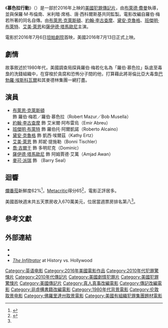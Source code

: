 {{noteTA
|G1=Show
|G2=Movie
}}
{{Infobox film
| name           = 慕色拉行動
| original_name  = {{lang|en|''The Infiltrator''}}
| image          = The Infiltrator 2016 Poster.jpg
| caption        = 電影海報
| director       = [[布萊德·費曼|布萊德·費曼]]
| producer       = {{plainlist|
* 保羅·M·布倫南
* 布萊德·費曼
* 米利暗·席格
* 唐·西科爾斯基
}}
| screenplay     = 艾倫·布朗·費曼
| based_on       = {{Based on |慕色拉行動|羅伯·梅若}}
| starring       = {{plainlist|
*[[布萊恩·克萊斯頓|布萊恩·克萊斯頓]]
*[[黛安·克魯格|黛安·克魯格]]
*[[班傑明·布萊特|班傑明·布萊特]]
*[[約翰·李古查摩|約翰·李古查摩]]
*[[艾美·萊恩|艾美·萊恩]]
*[[薩伊德·塔馬歐尼|薩伊德·塔馬歐尼]]
}}
| music          = 克里斯·海吉安
| cinematography = 喬書亞·瑞茲
| editing        = {{plainlist|
* 路易士·卡瓦利亞爾
* 傑夫·麥克沃伊
* [[大衛·羅森布魯姆|大衛·羅森布魯姆]]
}}
| studio         = Good Films
| distributor    = [[Broad_Green_Pictures|Broad Green Pictures]]
| released       = {{Film date|2016|7|6|[[坦帕劇院|坦帕劇院]]|2016|7|13|美國}}
| runtime        = 127分鐘<ref>{{cite web | url=https://www.amctheatres.com/movies/the-infiltrator | title=AMC Theatres: ''The Infiltrator'' | work=[[AMC_Theatres|AMC Theatres]] | accessdate=2016-07-07 | archive-date=2016-07-15 | archive-url=https://web.archive.org/web/20160715045903/https://www.amctheatres.com/movies/the-infiltrator | dead-url=no }}</ref>
| country        = 美國
| language       = 英語
| budget         = 2800萬～4750萬美元<ref>{{cite web|url=http://tbo.com/news/politics/tampa-story-the-infiltrator-to-start-bryan-cranston-20141008/|title=Tampa story 'The Infiltrator' to start Bryan Cranston|last=Guzzo|first=Paul|date=2014-10-08|accessdate=2015-03-22|archive-url=https://web.archive.org/web/20150501135455/http://tbo.com/news/politics/tampa-story-the-infiltrator-to-start-bryan-cranston-20141008/|archive-date=2015-05-01|dead-url=yes}}</ref>
| gross          = 1830萬美元<ref name="BOM">{{cite web |url=http://www.boxofficemojo.com/movies/?id=theinfiltrator.htm |title=The Infiltrator (2016) |website=Box Office Mojo |accessdate=2016-07-17 |archive-date=2019-07-14 |archive-url=https://web.archive.org/web/20190714193526/https://www.boxofficemojo.com/movies/?id=theinfiltrator.htm |dead-url=no }}</ref>
| cn_name        = 潛伏者
| hk_name        = 
| tw_name        = 慕色拉行動
}}
《'''慕色拉行動'''》（{{lang-en|''The Infiltrator''}}）是一部於2016年上映的[[美國|美國]][[犯罪片|犯罪]][[傳記片|傳記片]]，由[[布萊德·費曼|布萊德·費曼]]執導，並與保羅·M·布倫南、米利暗·席格、唐·西科爾斯基共同監製。電影改編自羅伯·梅若所著的同名自傳。由[[布萊恩·克萊斯頓|布萊恩·克萊斯頓]]、[[約翰·李古查摩|約翰·李古查摩]]、[[黛安·克魯格|黛安·克魯格]]、[[班傑明·布萊特|班傑明·布萊特]]、[[艾美·萊恩|艾美·萊恩]]和[[薩伊德·塔馬歐尼|薩伊德·塔馬歐尼]]主演。

電影於2016年7月6日[[坦帕劇院|坦帕劇院]]首映，美國2016年7月13日正式上映。

==劇情==
故事敘述於1980年代，美國調查局探員羅伯·梅若化名為「羅伯·慕色拉」臥底至毒梟的洗錢組織中，在穿梭於貪腐和恐怖分子間的他，打算藉此將哥倫比亞大毒梟[[巴勃羅·埃斯科瓦爾|巴勃羅·埃斯科瓦爾]]和其麥德林集團一網打盡。

==演員==
*[[布萊恩·克萊斯頓|布萊恩·克萊斯頓]] 飾 羅伯·梅若／羅伯·慕色拉（Robert Mazur／Bob Musella）
*[[約翰·李古查摩|約翰·李古查摩]] 飾 艾米爾·阿布雷烏（Emir Abreu）
*[[班傑明·布萊特|班傑明·布萊特]] 飾 羅伯托·阿爾凱諾（Roberto Alcaino）
*[[黛安·克魯格|黛安·克魯格]] 飾 凱西·埃爾茲（Kathy Ertz）
*[[艾美·萊恩|艾美·萊恩]] 飾 邦妮·提施勒（Bonni Tischler）
*[[喬·吉爾干|喬·吉爾干]] 飾 多明尼克（Dominic）
*[[薩伊德·塔馬歐尼|薩伊德·塔馬歐尼]] 飾 阿姆賈德·艾萬（Amjad Awan）
*[[麥可·派瑞|麥可·派瑞]] 飾 {{le|巴瑞·塞爾|Barry Seal}}（Barry Seal）

==迴響==
[[爛番茄|爛番茄]]新鮮度62%<ref>{{cite web |url=https://www.rottentomatoes.com/m/the_infiltrator/ |title=The Infiltrator (2016) |publisher=[[Rotten_Tomatoes|Rotten Tomatoes]] |accessdate=2016-07-14 |archive-date=2020-11-28 |archive-url=https://web.archive.org/web/20201128124414/https://www.rottentomatoes.com/m/the_infiltrator |dead-url=no }}</ref>，[[Metacritic|Metacritic]]得分65<ref>{{cite web |url=http://www.metacritic.com/movie/the-infiltrator |title=The Infiltrator reviews |website=[[Metacritic|Metacritic]] |accessdate=2016-07-14 |archive-date=2020-11-08 |archive-url=https://web.archive.org/web/20201108172540/https://www.metacritic.com/movie/the-infiltrator |dead-url=no }}</ref>，電影正評居多。

美國首映週末共五天票房收入670萬美元，位居當週票房排名第八<ref name=BOM/>。

==參考文獻==
{{Reflist|30em}}

==外部連結==
* {{official website|http://www.theinfiltrator.com/}}
* {{IMDb title|1355631|The Infiltrator}}
* [http://www.historyvshollywood.com/reelfaces/infiltrator/ ''The Infiltrator''] {{Wayback|url=http://www.historyvshollywood.com/reelfaces/infiltrator/ |date=20210309011451 }} at History vs. Hollywood

{{DEFAULTSORT:The Infiltrator (2016 film)}}
[[Category:英语电影|Category:英语电影]]
[[Category:2016年美國電影作品|Category:2016年美國電影作品]]
[[Category:2010年代犯罪驚悚片|Category:2010年代犯罪驚悚片]]
[[Category:2010年代傳記片|Category:2010年代傳記片]]
[[Category:美國劇情犯罪片|Category:美國劇情犯罪片]]
[[Category:美國犯罪驚悚片|Category:美國犯罪驚悚片]]
[[Category:美國傳記片|Category:美國傳記片]]
[[Category:真人真事改編電影|Category:真人真事改編電影]]
[[Category:傳記改編電影|Category:傳記改編電影]]
[[Category:非虛構書籍改編電影|Category:非虛構書籍改編電影]]
[[Category:1980年代背景電影|Category:1980年代背景電影]]
[[Category:伦敦取景电影|Category:伦敦取景电影]]
[[Category:佛羅里達州取景電影|Category:佛羅里達州取景電影]]
[[Category:美國有組織犯罪集團題材電影|Category:美國有組織犯罪集團題材電影]]